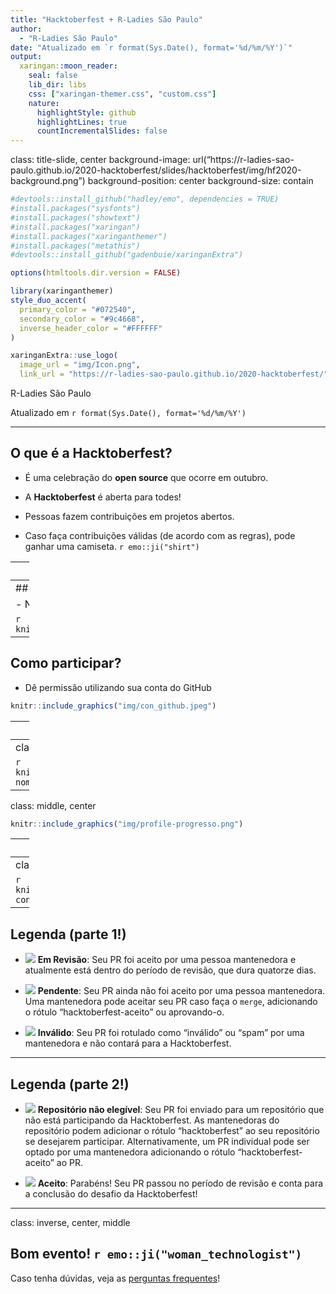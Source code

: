 ```yaml
---
title: "Hacktoberfest + R-Ladies São Paulo"
author: 
  - "R-Ladies São Paulo"
date: "Atualizado em `r format(Sys.Date(), format='%d/%m/%Y')`"
output:
  xaringan::moon_reader:
    seal: false
    lib_dir: libs
    css: ["xaringan-themer.css", "custom.css"]
    nature:
      highlightStyle: github
      highlightLines: true
      countIncrementalSlides: false
---
```

class: title-slide, center
background-image: url("https://r-ladies-sao-paulo.github.io/2020-hacktoberfest/slides/hacktoberfest/img/hf2020-background.png")
background-position: center
background-size: contain


```r
#devtools::install_github("hadley/emo", dependencies = TRUE)
#install.packages("sysfonts")
#install.packages("showtext")
#install.packages("xaringan")
#install.packages("xaringanthemer")
#install.packages("metathis")
#devtools::install_github("gadenbuie/xaringanExtra")
```

```r
options(htmltools.dir.version = FALSE)
```

```r
library(xaringanthemer)
style_duo_accent(
  primary_color = "#072540",
  secondary_color = "#9c4668",
  inverse_header_color = "#FFFFFF"
)
```

```r
xaringanExtra::use_logo(
  image_url = "img/Icon.png",
  link_url = "https://r-ladies-sao-paulo.github.io/2020-hacktoberfest/")

```


 R-Ladies São Paulo


Atualizado em `r format(Sys.Date(), format='%d/%m/%Y')`


---

## O que é a **Hacktoberfest**?

- É uma celebração do __open source__ que ocorre em outubro.

- A **Hacktoberfest** é aberta para todes!

- Pessoas fazem contribuições em projetos abertos.

- Caso faça contribuições válidas (de acordo com as regras), pode ganhar uma camiseta. `r emo::ji("shirt")`



---
## Regras para receber o prêmio

- Necessário realizar 4 contribuições válidas, através de __Pull Requests__ no [GitHub](https://github.com).

- Para ser uma contribuição válida:

**EM BREVE**


---
## Como participar?

- No site da __Hacktoberfest__, clique em [Start Hacking](https://hacktoberfest.digitalocean.com/login)


```r
knitr::include_graphics("img/start_hacking.jpeg")
```

---
## Como participar?

- Dê permissão utilizando sua conta do GitHub

```r
knitr::include_graphics("img/con_github.jpeg")
```

---
## Como participar?

- [Nesta página](https://hacktoberfest.digitalocean.com/profile) ficarão listados as suas contribuções, com uma legenda sobre o status da sua contribuição. Exemplo:

```r
knitr::include_graphics("img/exemplo-profile.png")
```


---
class: middle, center

```r
knitr::include_graphics("img/profile-nome-usuarie.png")
```

---
class: middle, center

```r
knitr::include_graphics("img/profile-progresso.png")
```


---
class: middle, center

```r
knitr::include_graphics("img/exemplo-contribuicoes.png")
```

---
class: middle, center

```r
knitr::include_graphics("img/explicacao-contribuicao.png")
```

---

## Legenda (parte 1!)

- ![](https://hacktoberfest.digitalocean.com/assets/icon-light-pending-582457b485f011e10472cf119054f1d8891ae3eed9f6ae7beae19150dcb4ca95.svg)  __Em Revisão__: Seu PR foi aceito por uma pessoa mantenedora e atualmente está dentro do período de revisão, que dura quatorze dias. 

- ![](https://hacktoberfest.digitalocean.com/assets/icon-light-unaccepted-96a3930bd7cc38d7096f1eb28ce184bb18b624bad00079954c644f3e315a559b.svg)  __Pendente__: Seu PR ainda não foi aceito por uma pessoa mantenedora. Uma mantenedora pode aceitar seu PR caso faça o `merge`, adicionando o rótulo "hacktoberfest-aceito" ou aprovando-o. 

- ![](https://hacktoberfest.digitalocean.com/assets/icon-light-invalid-65ff290db8df3c5390866ba4d2e838a61002c1cba601b03e43dd2782ad47840d.svg)  __Inválido__: Seu PR foi rotulado como "inválido" ou "spam" por uma mantenedora e não contará para a Hacktoberfest.

---

## Legenda (parte 2!)


- ![](https://hacktoberfest.digitalocean.com/assets/icon-light-ineligible-4640f9976727559d4dfb33259eda6bb469ed64926da95709549ae8f6266f2a95.svg) __Repositório não elegível__: Seu PR foi enviado para um repositório que não está participando da Hacktoberfest. As mantenedoras do repositório podem adicionar o rótulo "hacktoberfest" ao seu repositório se desejarem participar. Alternativamente, um PR individual pode ser optado por uma mantenedora adicionando o rótulo "hacktoberfest-aceito" ao PR. 


- ![](https://hacktoberfest.digitalocean.com/assets/icon-light-eligible-10af2173b253295e62295a5a9a4e13cb03ef63e0f71c378d16700ff3abc9156f.svg) __Aceito__: Parabéns! Seu PR passou no período de revisão e conta para a conclusão do desafio da Hacktoberfest!



---
class: inverse, center, middle

## Bom evento! `r emo::ji("woman_technologist")`


Caso tenha dúvidas, veja as [perguntas frequentes](https://hacktoberfest.digitalocean.com/faq)!
